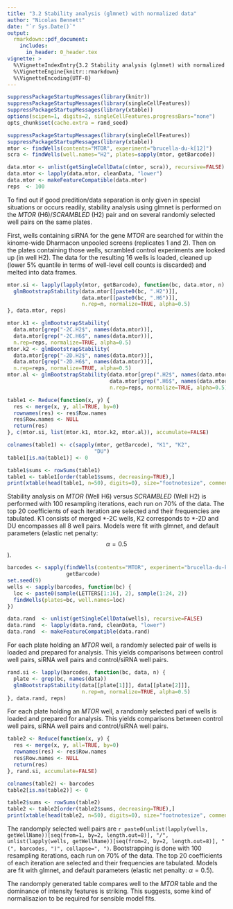 ```yaml
---
title: "3.2 Stability analysis (glmnet) with normalized data"
author: "Nicolas Bennett"
date: "`r Sys.Date()`"
output:
  rmarkdown::pdf_document:
    includes:
      in_header: 0_header.tex 
vignette: >
  %\VignetteIndexEntry{3.2 Stability analysis (glmnet) with normalized data}
  %\VignetteEngine{knitr::rmarkdown}
  %\VignetteEncoding{UTF-8}
---
```


```r
suppressPackageStartupMessages(library(knitr))
suppressPackageStartupMessages(library(singleCellFeatures))
suppressPackageStartupMessages(library(xtable))
options(scipen=1, digits=2, singleCellFeatures.progressBars="none")
opts_chunk$set(cache.extra = rand_seed)
```

```r
suppressPackageStartupMessages(library(singleCellFeatures))
suppressPackageStartupMessages(library(xtable))
mtor <- findWells(contents="MTOR", experiment="brucella-du-k[12]")
scra <- findWells(well.names="H2", plates=sapply(mtor, getBarcode))

data.mtor <- unlist(getSingleCellData(c(mtor, scra)), recursive=FALSE)
data.mtor <- lapply(data.mtor, cleanData, "lower")
data.mtor <- makeFeatureCompatible(data.mtor)
reps  <- 100

```

To find out if good predition/data separation is only given in special situations or occurs readily, stability analysis using glmnet is performed on the *MTOR* (H6)/*SCRAMBLED* (H2) pair and on several randomly selected well pairs on the same plates.

First, wells containing siRNA for the gene *MTOR* are searched for within the kinome-wide Dharmacon unpooled screens (replicates 1 and 2). Then on the plates containing those wells, scrambled control experiments are looked up (in well H2). The data for the resulting 16 wells is loaded, cleaned up (lower 5% quantile in terms of well-level cell counts is discarded) and melted into data frames.

```r
mtor.si <- lapply(lapply(mtor, getBarcode), function(bc, data.mtor, n) {
  glmBootstrapStability(data.mtor[[paste0(bc, ".H2")]],
                        data.mtor[[paste0(bc, ".H6")]],
                        n.rep=n, normalize=TRUE, alpha=0.5)
}, data.mtor, reps)

mtor.k1 <- glmBootstrapStability(
  data.mtor[grep("-2C.H2$", names(data.mtor))],
  data.mtor[grep("-2C.H6$", names(data.mtor))],
  n.rep=reps, normalize=TRUE, alpha=0.5)
mtor.k2 <- glmBootstrapStability(
  data.mtor[grep("-2D.H2$", names(data.mtor))],
  data.mtor[grep("-2D.H6$", names(data.mtor))],
  n.rep=reps, normalize=TRUE, alpha=0.5)
mtor.al <- glmBootstrapStability(data.mtor[grep(".H2$", names(data.mtor))],
                                 data.mtor[grep(".H6$", names(data.mtor))],
                                 n.rep=reps, normalize=TRUE, alpha=0.5)

```

\newpage
\blandscape

```r
table1 <- Reduce(function(x, y) {
  res <- merge(x, y, all=TRUE, by=0)
  rownames(res) <- res$Row.names
  res$Row.names <- NULL
  return(res)
}, c(mtor.si, list(mtor.k1, mtor.k2, mtor.al)), accumulate=FALSE)

colnames(table1) <- c(sapply(mtor, getBarcode), "K1", "K2",
                            "DU")
table1[is.na(table1)] <- 0

table1$sums <- rowSums(table1)
table1 <- table1[order(table1$sums, decreasing=TRUE),]
print(xtable(head(table1, n=50), digits=0), size="footnotesize", comment=FALSE)

```

\elandscape
\newpage

Stability analysis on *MTOR* (Well H6) versus *SCRAMBLED* (Well H2) is performed with 100 resampling iterations, each run on 70% of the data. The top 20 coefficients of each iteration are selected and their frequencies are tabulated. K1 consists of merged \*-2C wells, K2 corresponds to \*-2D and DU encompasses all 8 well pairs. Models were fit with glmnet, and default parameters (elastic net penalty: $$\alpha = 0.5$$).

```r
barcodes <- sapply(findWells(contents="MTOR", experiment="brucella-du-k[12]"),
                   getBarcode)
set.seed(9)
wells <- sapply(barcodes, function(bc) {
  loc <- paste0(sample(LETTERS[1:16], 2), sample(1:24, 2))
  findWells(plates=bc, well.names=loc)
})

data.rand  <- unlist(getSingleCellData(wells), recursive=FALSE)
data.rand  <- lapply(data.rand, cleanData, "lower")
data.rand  <- makeFeatureCompatible(data.rand)

```

For each plate holding an *MTOR* well, a randomly selected pair of wells is loaded and prepared for analysis. This yields comparisons between control well pairs, siRNA well pairs and control/siRNA well pairs. 

```r
rand.si <- lapply(barcodes, function(bc, data, n) {
  plate <- grep(bc, names(data))
  glmBootstrapStability(data[[plate[1]]], data[[plate[2]]],
                        n.rep=n, normalize=TRUE, alpha=0.5)
}, data.rand, reps)

```

For each plate holding an *MTOR* well, a randomly selected pari of wells is loaded and prepared for analysis. This yields comparisons between control well pairs, siRNA well pairs and control/siRNA well pairs. 

\newpage
\blandscape

```r
table2 <- Reduce(function(x, y) {
  res <- merge(x, y, all=TRUE, by=0)
  rownames(res) <- res$Row.names
  res$Row.names <- NULL
  return(res)
}, rand.si, accumulate=FALSE)

colnames(table2) <- barcodes
table2[is.na(table2)] <- 0

table2$sums <- rowSums(table2)
table2 <- table2[order(table2$sums, decreasing=TRUE),]
print(xtable(head(table2, n=50), digits=0), size="footnotesize", comment=FALSE)

```

\elandscape
\newpage

The randomply selected well pairs are `r paste0(unlist(lapply(wells, getWellName))[seq(from=1, by=2, length.out=8)], "/", unlist(lapply(wells, getWellName))[seq(from=2, by=2, length.out=8)], " (", barcodes, ")", collapse=", ")`. Bootstrapping is done with 100 resampling iterations, each run on 70% of the data. The top 20 coefficients of each iteration are selected and their frequencies are tabulated. Models are fit with glmnet, and default parameters (elastic net penalty: $\alpha = 0.5$).

The randomply generated table compares well to the *MTOR* table and the dominance of intensity features is striking. This suggests, some kind of normalisazion to be required for sensible model fits.
